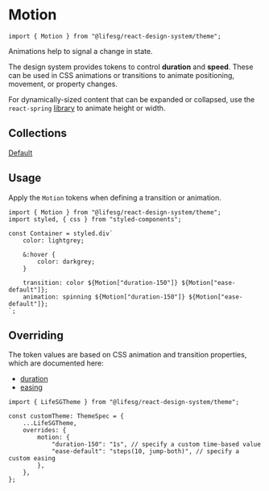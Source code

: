 
<Meta title="Foundations/Motion/Introduction" />

# Motion

```tsx
import { Motion } from "@lifesg/react-design-system/theme";
```

Animations help to signal a change in state.

The design system provides tokens to control **duration** and **speed**. These
can be used in CSS animations or transitions to animate positioning, movement,
or property changes.

For dynamically-sized content that can be expanded or collapsed, use the
`react-spring` [library](https://www.npmjs.com/package/react-spring) to animate
height or width.

## Collections

[Default](/docs/foundations-motion-default--docs)

## Usage

Apply the `Motion` tokens when defining a transition or animation.

```tsx
import { Motion } from "@lifesg/react-design-system/theme";
import styled, { css } from "styled-components";

const Container = styled.div`
    color: lightgrey;

    &:hover {
        color: darkgrey;
    }

    transition: color ${Motion["duration-150"]} ${Motion["ease-default"]};
    animation: spinning ${Motion["duration-150"]} ${Motion["ease-default"]};
`;
```

## Overriding

The token values are based on CSS animation and transition properties, which are
documented here:

-   [duration](https://developer.mozilla.org/en-US/docs/Web/CSS/animation-duration)
-   [easing](https://developer.mozilla.org/en-US/docs/Web/CSS/easing-function)

```tsx
import { LifeSGTheme } from "@lifesg/react-design-system/theme";

const customTheme: ThemeSpec = {
    ...LifeSGTheme,
    overrides: {
        motion: {
            "duration-150": "1s", // specify a custom time-based value
            "ease-default": "steps(10, jump-both)", // specify a custom easing
        },
    },
};
```
